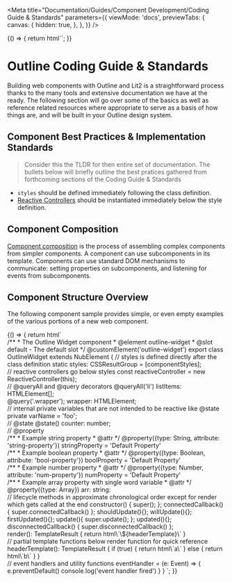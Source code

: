 
<Meta
  title="Documentation/Guides/Component Development/Coding Guide & Standards"
  parameters={{
    viewMode: 'docs',
    previewTabs: {
      canvas: {
        hidden: true,
      },
    },
  }}
/>

<Story name="Introduction">
  {() => {
    return html``;
  }}
</Story>

# Outline Coding Guide & Standards

Building web components with Outline and Lit2 is a straightforward process
thanks to the many tools and extensive documentation we have at the ready.
The following section will go over some of the basics as well as reference
related resources where appropriate to serve as a basis of how things are,
and will be built in your Outline design system.

## Component Best Practices & Implementation Standards

> Consider this the TLDR for then entire set of documentation.
> The bullets below will briefly outline the best pratices gathered from
> forthcoming sections of the Coding Guide & Standards

- `styles` should be defined immediately following the class definition.
- [Reactive Controllers](https://lit.dev/docs/composition/controllers/) should be instantiated immediately below the style definition.

## Component Composition

[Component composition](https://lit.dev/docs/composition/component-composition/) is the process of assembling complex components from simpler components.
A component can use subcomponents in its template.
Components can use standard DOM mechanisms to communicate: setting properties on subcomponents,
and listening for events from subcomponents.

## Component Structure Overview

The following component sample provides simple, or even empty examples of the
various portions of a new web component.

<Story name="Component Overview">
  {() => {
    return html`
<outline-code-block language="typescript">
<br/>
/**
* The Outline Widget component
* @element outline-widget
* @slot default - The default slot
*/
@customElement('outline-widget')
export class OutlineWidget extends NubElement {
  // styles is defined directly after the class definition
  static styles: CSSResultGroup = [componentStyles];
<br/>
  // reactive controllers go below styles
  const reactiveController = new ReactiveController(this);
<br/>
  // @queryAll and @query decorators
  @queryAll('li')
  listItems: HTMLElement[];
<br/>
  @query('.wrapper');
  wrapper: HTMLElement;
<br/>
  // internal private variables that are not intended to be reactive like @state
  private varName = 'foo';
<br/>
  // @state
  @state()
  counter: number;
<br/>
  // @property
<br/>
  /**
  * Example string property
  * @attr
  */
  @property({type: String, attribute: 'string-property'})
  stringProperty = 'Default Property'
<br/>
  /**
  * Example boolean property
  * @attr
  */
  @property({type: Boolean, attribute: 'bool-property'})
  boolProperty = 'Default Property'
<br/>
  /**
  * Example number property
  * @attr
  */
  @property({type: Number, attribute: 'num-property'})
  numProperty = 'Default Property'
<br/>
  /**
  * Example array property with single word variable
  * @attr
  */
  @property({type: Array})
  arr: string:
<br/>
  // lifecycle methods in approximate chronological order except for render which gets called at the end
  constructor() {
    super();
  };
  connectedCallback() {
    super.connectedCallback()
  };
  shouldUpdate(){};
  willUpdate(){};
  firstUpdated(){};
  update(){
    super.update();
  };
  updated(){};
  disconnectedCallback() {
    super.disconnectedCallback()
  };
<br/>
  render(): TemplateResult {
    return html\`\${headerTemplate}\`
  }
<br/>
  // partial template functions below render function for quick reference
  headerTemplate(): TemplateResult {
    if (true) {
      return html\`a\`
    } else {
      return html\`b\`
    }
  }
<br/>
  // event handlers and utility functions
  eventHandler = (e: Event) => {
    e.preventDefault()
    console.log('event handler fired')
  }
}
      </outline-code-block>
    `;
  }}
</Story>

